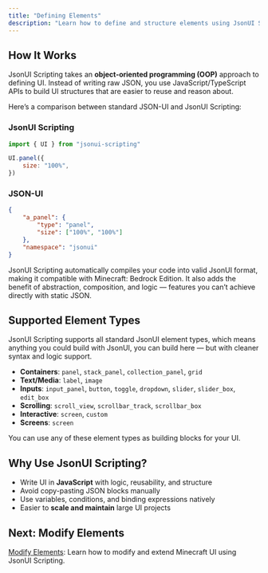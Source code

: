 ```yaml
---
title: "Defining Elements"
description: "Learn how to define and structure elements using JsonUI Scripting."
---
```


## How It Works

JsonUI Scripting takes an **object-oriented programming (OOP)** approach to defining UI. Instead of writing raw JSON, you use JavaScript/TypeScript APIs to build UI structures that are easier to reuse and reason about.

Here’s a comparison between standard JSON-UI and JsonUI Scripting:

### JsonUI Scripting

```javascript
import { UI } from "jsonui-scripting"

UI.panel({
	size: "100%",
})
```

### JSON-UI

```json
{
	"a_panel": {
		"type": "panel",
		"size": ["100%", "100%"]
	},
	"namespace": "jsonui"
}
```

JsonUI Scripting automatically compiles your code into valid JsonUI format, making it compatible with Minecraft: Bedrock Edition. It also adds the benefit of abstraction, composition, and logic — features you can’t achieve directly with static JSON.

## Supported Element Types

JsonUI Scripting supports all standard JsonUI element types, which means anything you could build with JsonUI, you can build here — but with cleaner syntax and logic support.

-   **Containers**: `panel`, `stack_panel`, `collection_panel`, `grid`
-   **Text/Media**: `label`, `image`
-   **Inputs**: `input_panel`, `button`, `toggle`, `dropdown`, `slider`, `slider_box`, `edit_box`
-   **Scrolling**: `scroll_view`, `scrollbar_track`, `scrollbar_box`
-   **Interactive**: `screen`, `custom`
-   **Screens**: `screen`

You can use any of these element types as building blocks for your UI.

## Why Use JsonUI Scripting?

-   Write UI in **JavaScript** with logic, reusability, and structure
-   Avoid copy-pasting JSON blocks manually
-   Use variables, conditions, and binding expressions natively
-   Easier to **scale and maintain** large UI projects

## Next: Modify Elements

[Modify Elements](/jsonui/modify-elements): Learn how to modify and extend Minecraft UI using JsonUI Scripting.
